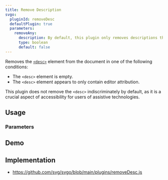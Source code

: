 ```yaml
---
title: Remove Description
svgo:
  pluginId: removeDesc
  defaultPlugin: true
  parameters:
    removeAny:
      description: By default, this plugin only removes descriptions that are either empty or contain editor attribution. Enabling this removes the <code>&lt;desc&gt;</code> element indiscriminately. 
      type: boolean
      default: false
---
```


Removes the [`<desc>`](https://developer.mozilla.org/docs/Web/SVG/Element/desc) element from the document in one of the following conditions:

* The `<desc>` element is empty.
* The `<desc>` element appears to only contain editor attribution.

This plugin does not remove the `<desc>` indiscriminately by default, as it is a crucial aspect of accessibility for users of assistive technologies.

## Usage

<PluginUsage/>

### Parameters

<PluginParams/>

## Demo

<PluginDemo/>

## Implementation

* https://github.com/svg/svgo/blob/main/plugins/removeDesc.js
